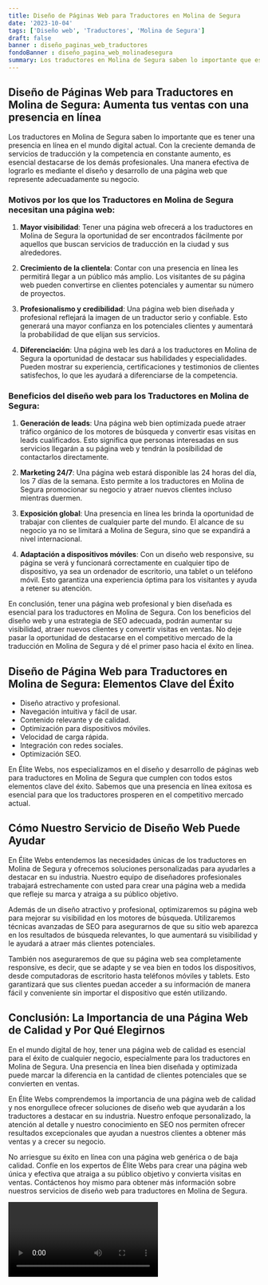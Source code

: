 ```yaml
---
title: Diseño de Páginas Web para Traductores en Molina de Segura
date: '2023-10-04'
tags: ['Diseño web', 'Traductores', 'Molina de Segura']
draft: false
banner : diseño_paginas_web_traductores
fondoBanner : diseño_pagina_web_molinadesegura
summary: Los traductores en Molina de Segura saben lo importante que es tener una presencia en línea en el mundo digital actual. Con la creciente demanda de servicios de traducción y la competencia en constante aumento, es esencial destacarse de los demás profesionales. Una manera efectiva de lograrlo es mediante el diseño y desarrollo de una página web que represente adecuadamente su negocio.
---
```


## Diseño de Páginas Web para Traductores en Molina de Segura: Aumenta tus ventas con una presencia en línea

Los traductores en Molina de Segura saben lo importante que es tener una presencia en línea en el mundo digital actual. Con la creciente demanda de servicios de traducción y la competencia en constante aumento, es esencial destacarse de los demás profesionales. Una manera efectiva de lograrlo es mediante el diseño y desarrollo de una página web que represente adecuadamente su negocio.

### Motivos por los que los Traductores en Molina de Segura necesitan una página web:

1. **Mayor visibilidad**: Tener una página web ofrecerá a los traductores en Molina de Segura la oportunidad de ser encontrados fácilmente por aquellos que buscan servicios de traducción en la ciudad y sus alrededores.

2. **Crecimiento de la clientela**: Contar con una presencia en línea les permitirá llegar a un público más amplio. Los visitantes de su página web pueden convertirse en clientes potenciales y aumentar su número de proyectos.

3. **Profesionalismo y credibilidad**: Una página web bien diseñada y profesional reflejará la imagen de un traductor serio y confiable. Esto generará una mayor confianza en los potenciales clientes y aumentará la probabilidad de que elijan sus servicios.

4. **Diferenciación**: Una página web les dará a los traductores en Molina de Segura la oportunidad de destacar sus habilidades y especialidades. Pueden mostrar su experiencia, certificaciones y testimonios de clientes satisfechos, lo que les ayudará a diferenciarse de la competencia.

### Beneficios del diseño web para los Traductores en Molina de Segura:

1. **Generación de leads**: Una página web bien optimizada puede atraer tráfico orgánico de los motores de búsqueda y convertir esas visitas en leads cualificados. Esto significa que personas interesadas en sus servicios llegarán a su página web y tendrán la posibilidad de contactarlos directamente.

2. **Marketing 24/7**: Una página web estará disponible las 24 horas del día, los 7 días de la semana. Esto permite a los traductores en Molina de Segura promocionar su negocio y atraer nuevos clientes incluso mientras duermen.

3. **Exposición global**: Una presencia en línea les brinda la oportunidad de trabajar con clientes de cualquier parte del mundo. El alcance de su negocio ya no se limitará a Molina de Segura, sino que se expandirá a nivel internacional.

4. **Adaptación a dispositivos móviles**: Con un diseño web responsive, su página se verá y funcionará correctamente en cualquier tipo de dispositivo, ya sea un ordenador de escritorio, una tablet o un teléfono móvil. Esto garantiza una experiencia óptima para los visitantes y ayuda a retener su atención.

En conclusión, tener una página web profesional y bien diseñada es esencial para los traductores en Molina de Segura. Con los beneficios del diseño web y una estrategia de SEO adecuada, podrán aumentar su visibilidad, atraer nuevos clientes y convertir visitas en ventas. No deje pasar la oportunidad de destacarse en el competitivo mercado de la traducción en Molina de Segura y dé el primer paso hacia el éxito en línea.

<GifSeo />

<Cta />

## Diseño de Página Web para Traductores en Molina de Segura: Elementos Clave del Éxito

- Diseño atractivo y profesional.
- Navegación intuitiva y fácil de usar.
- Contenido relevante y de calidad.
- Optimización para dispositivos móviles.
- Velocidad de carga rápida.
- Integración con redes sociales.
- Optimización SEO.

En Élite Webs, nos especializamos en el diseño y desarrollo de páginas web para traductores en Molina de Segura que cumplen con todos estos elementos clave del éxito. Sabemos que una presencia en línea exitosa es esencial para que los traductores prosperen en el competitivo mercado actual. 

## Cómo Nuestro Servicio de Diseño Web Puede Ayudar

En Élite Webs entendemos las necesidades únicas de los traductores en Molina de Segura y ofrecemos soluciones personalizadas para ayudarles a destacar en su industria. Nuestro equipo de diseñadores profesionales trabajará estrechamente con usted para crear una página web a medida que refleje su marca y atraiga a su público objetivo.

Además de un diseño atractivo y profesional, optimizaremos su página web para mejorar su visibilidad en los motores de búsqueda. Utilizaremos técnicas avanzadas de SEO para asegurarnos de que su sitio web aparezca en los resultados de búsqueda relevantes, lo que aumentará su visibilidad y le ayudará a atraer más clientes potenciales.

También nos aseguraremos de que su página web sea completamente responsive, es decir, que se adapte y se vea bien en todos los dispositivos, desde computadoras de escritorio hasta teléfonos móviles y tablets. Esto garantizará que sus clientes puedan acceder a su información de manera fácil y conveniente sin importar el dispositivo que estén utilizando.

## Conclusión: La Importancia de una Página Web de Calidad y Por Qué Elegirnos

En el mundo digital de hoy, tener una página web de calidad es esencial para el éxito de cualquier negocio, especialmente para los traductores en Molina de Segura. Una presencia en línea bien diseñada y optimizada puede marcar la diferencia en la cantidad de clientes potenciales que se convierten en ventas.

En Élite Webs comprendemos la importancia de una página web de calidad y nos enorgullece ofrecer soluciones de diseño web que ayudarán a los traductores a destacar en su industria. Nuestro enfoque personalizado, la atención al detalle y nuestro conocimiento en SEO nos permiten ofrecer resultados excepcionales que ayudan a nuestros clientes a obtener más ventas y a crecer su negocio.

No arriesgue su éxito en línea con una página web genérica o de baja calidad. Confíe en los expertos de Élite Webs para crear una página web única y efectiva que atraiga a su público objetivo y convierta visitas en ventas. Contáctenos hoy mismo para obtener más información sobre nuestros servicios de diseño web para traductores en Molina de Segura.

<Video />

<CtaBot job='Traductores' city='Molina de Segura'/>

<Gmaps query='Molina de Segura+españa+maps' />